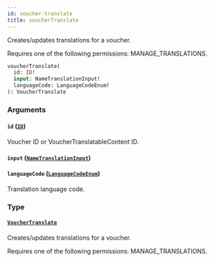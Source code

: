```yaml
---
id: voucher-translate
title: voucherTranslate
---
```



Creates/updates translations for a voucher. 

Requires one of the following permissions: MANAGE_TRANSLATIONS.

```graphql
voucherTranslate(
  id: ID!
  input: NameTranslationInput!
  languageCode: LanguageCodeEnum!
): VoucherTranslate
```


### Arguments

#### `id` ([`ID`](../../../developer/api-reference/scalars/id))

Voucher ID or VoucherTranslatableContent ID.


#### `input` ([`NameTranslationInput`](../../../developer/api-reference/inputs/name-translation-input))




#### `languageCode` ([`LanguageCodeEnum`](../../../developer/api-reference/enums/language-code-enum))

Translation language code.


### Type

#### [`VoucherTranslate`](../../../developer/api-reference/objects/voucher-translate) 

Creates/updates translations for a voucher. 

Requires one of the following permissions: MANAGE_TRANSLATIONS.




